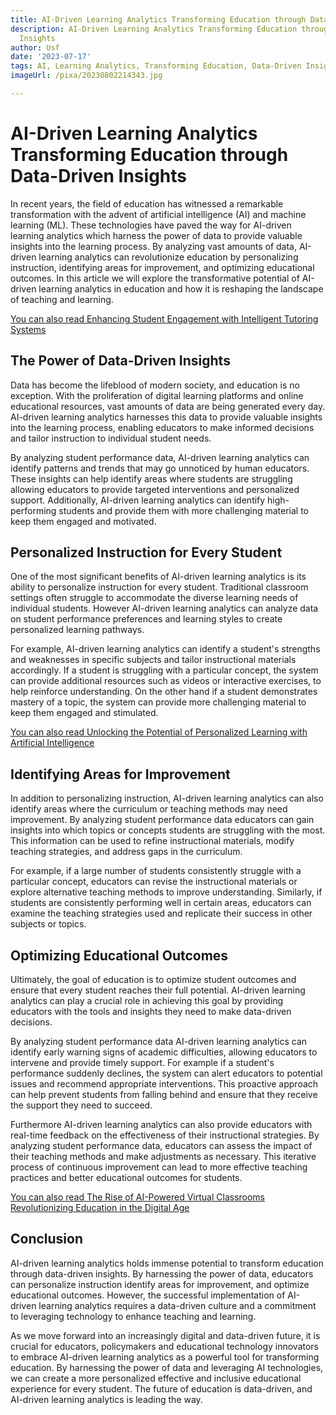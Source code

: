 ```yaml
---
title: AI-Driven Learning Analytics Transforming Education through Data-Driven Insights
description: AI-Driven Learning Analytics Transforming Education through Data-Driven
  Insights
author: Usf
date: '2023-07-17'
tags: AI, Learning Analytics, Transforming Education, Data-Driven Insights
imageUrl: /pixa/20230802214343.jpg

---
```

# AI-Driven Learning Analytics Transforming Education through Data-Driven Insights

In recent years,  the field of education has witnessed  a remarkable  transformation with  the advent of artificial intelligence (AI) and machine learning (ML). These technologies have paved the way for AI-driven learning analytics which harness  the power of data to provide valuable insights into the learning process.  By  analyzing vast amounts of data,  AI-driven learning analytics can revolutionize education by personalizing instruction, identifying areas for improvement,  and optimizing educational outcomes. In this article we  will explore the transformative potential of AI-driven learning analytics in education and how it is reshaping the  landscape of teaching and  learning.

[You can also  read Enhancing Student Engagement with Intelligent Tutoring Systems](Enhancing%20Student%20Engagement%20with%20Intelligent%20Tutoring%20Systems)


## The Power of Data-Driven Insights

Data has become the lifeblood of modern society, and education is no exception. With the proliferation  of digital learning platforms and online educational resources, vast amounts of data are being generated every day. AI-driven learning analytics harnesses this data to  provide valuable insights into the learning process, enabling educators to make informed decisions and tailor instruction to individual student needs.

By analyzing student  performance  data, AI-driven learning analytics can identify patterns and  trends that may  go unnoticed by human educators. These insights can help  identify  areas where students are struggling allowing educators to provide targeted interventions  and personalized support. Additionally, AI-driven learning analytics  can identify high-performing students and provide them with more challenging material to keep them engaged and motivated.

## Personalized Instruction for Every Student

One of the most significant benefits of AI-driven learning analytics  is its ability to personalize instruction for every student. Traditional classroom settings often struggle to accommodate the diverse learning needs  of individual  students. However AI-driven learning analytics can analyze data on student performance preferences and learning styles to  create personalized learning pathways.

For example,  AI-driven learning  analytics  can identify a student's strengths and weaknesses in specific subjects and tailor instructional materials accordingly. If  a student is struggling with a particular concept, the system can provide additional resources such as videos or interactive exercises, to help  reinforce understanding. On the other hand if a student demonstrates mastery of a topic, the system can provide more challenging  material to keep them engaged and stimulated.

[You can  also read Unlocking the Potential  of Personalized  Learning with Artificial Intelligence](Unlocking%20the%20Potential%20of%20Personalized%20Learning%20with%20Artificial%20Intelligence)


## Identifying Areas for Improvement

In addition to personalizing instruction, AI-driven learning analytics can also  identify areas where the curriculum or teaching methods may need improvement.  By analyzing student performance data educators can gain insights into which topics or concepts students are struggling with the most.  This information can be  used  to refine  instructional materials,  modify teaching strategies, and address gaps in the curriculum.

For  example, if a large number of  students consistently struggle with a particular concept, educators can revise the instructional materials or explore alternative teaching methods to improve understanding. Similarly, if students are consistently performing well in certain areas, educators can examine the teaching strategies used and  replicate their success in  other subjects or topics.

## Optimizing Educational Outcomes

Ultimately, the goal of education is  to optimize student  outcomes and ensure that every student reaches their full potential.  AI-driven learning analytics can play a crucial role in achieving  this goal  by providing educators with the tools  and insights  they need to make data-driven decisions.

By  analyzing student performance data AI-driven learning analytics can identify early  warning signs of academic difficulties, allowing  educators to  intervene and provide timely support. For example if a student's performance  suddenly declines, the system can alert educators to potential issues and recommend appropriate interventions. This proactive approach can help prevent students from falling behind and ensure that they receive the  support they need to succeed.

Furthermore AI-driven learning analytics  can also provide educators with real-time feedback  on the effectiveness of their instructional strategies.  By analyzing student performance data, educators can assess the impact of their teaching methods and  make  adjustments as necessary. This iterative process of continuous improvement can  lead to more effective teaching practices and better educational outcomes for students.

[You  can  also read The Rise of AI-Powered  Virtual Classrooms Revolutionizing  Education in the Digital Age](The%20Rise%20of%20AI-Powered%20Virtual%20Classrooms%20Revolutionizing%20Education%20in%20the%20Digital%20Age)


## Conclusion

AI-driven learning analytics holds immense potential to transform education through data-driven insights. By harnessing the power of data, educators can personalize instruction identify areas for improvement, and optimize educational outcomes. However, the  successful implementation of AI-driven learning analytics requires  a data-driven culture  and a commitment to leveraging technology to enhance teaching  and  learning.

As we move forward  into an increasingly digital and data-driven future, it is crucial for educators, policymakers and educational technology innovators to  embrace AI-driven learning analytics as  a powerful tool for transforming education. By harnessing the power of data and leveraging AI technologies, we can create a more personalized effective  and inclusive educational experience for every student. The future of education is data-driven, and AI-driven learning analytics is leading the way.